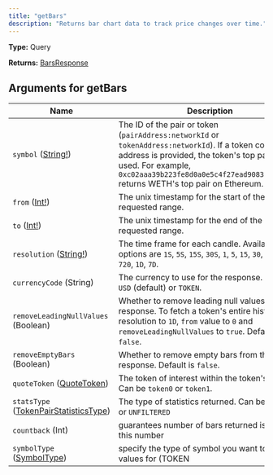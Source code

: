 ```yaml
---
title: "getBars"
description: "Returns bar chart data to track price changes over time."
---
```


**Type:** Query

**Returns:** [BarsResponse](/api-reference/types/barsresponse)

## Arguments for getBars

| Name | Description |
|------|-------------|
| `symbol` ([String!](/api-reference/types/string)) | The ID of the pair or token (`pairAddress:networkId` or `tokenAddress:networkId`). If a token contract address is provided, the token's top pair is used. For example, `0xc02aaa39b223fe8d0a0e5c4f27ead9083c756cc2:1` returns WETH's top pair on Ethereum. |
| `from` ([Int!](/api-reference/types/int)) | The unix timestamp for the start of the requested range. |
| `to` ([Int!](/api-reference/types/int)) | The unix timestamp for the end of the requested range. |
| `resolution` ([String!](/api-reference/types/string)) | The time frame for each candle. Available options are `1S`, `5S`, `15S`, `30S`, `1`, `5`, `15`, `30`, `60`, `240`, `720`, `1D`, `7D`. |
| `currencyCode` (String) | The currency to use for the response. Can be `USD` (default) or `TOKEN`. |
| `removeLeadingNullValues` (Boolean) | Whether to remove leading null values from the response. To fetch a token's entire history, set resolution to `1D`, `from` value to `0` and `removeLeadingNullValues` to `true`. Default is `false`. |
| `removeEmptyBars` (Boolean) | Whether to remove empty bars from the response. Default is `false`. |
| `quoteToken` ([QuoteToken](/api-reference/types/quotetoken)) | The token of interest within the token's top pair. Can be `token0` or `token1`. |
| `statsType` ([TokenPairStatisticsType](/api-reference/types/tokenpairstatisticstype)) | The type of statistics returned. Can be `FILTERED` or `UNFILTERED` |
| `countback` (Int) | guarantees number of bars returned is at most this number |
| `symbolType` ([SymbolType](/api-reference/types/symboltype)) | specify the type of symbol you want to fetch values for (TOKEN | POOL) |

